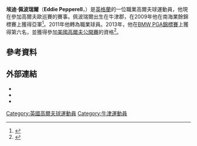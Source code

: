 {{Infobox golfer
| name              = Eddie Pepperell
| image             = Eddie pepperell.JPG
| fullname          = 
| nickname          = 
| birth_date        = {{birth date and age|1991|1|22|df=y}}
| birth_place       = [[牛津郡|牛津郡]]
| death_date        = <!-- {{Death date and age|YYYY|MM|DD|1991|1|22|df=y}} -->
| death_place       = 
| height            = 
| weight            = 
| nationality       = {{ENG}}
| residence         = [[英格蘭|英格蘭]][[泰晤士河畔阿賓頓|泰晤士河畔阿賓頓]]
| spouse            = 
| partner           = 
| children          = 
| college           = 
| yearpro           = 2011
| retired           = <!-- Year retired -->
| tour              = [[歐巡賽|歐巡賽]]
| extour            = [[Challenge_Tour|Challenge Tour]]
| prowins           = 1
| pgawins           = <!-- Number of PGA Tour wins -->
| eurowins          = 
| champwins         = <!-- Number of Champions Tour wins -->
| japwins           = <!-- Number of Japan Golf Tour wins -->
| asiawins          = <!-- Number of Asian Tour wins -->
| sunwins           = <!-- Number of Sunshine Tour wins -->
| auswins           = <!-- Number of PGA Tour of Australasia wins -->
| chalwins          = 1
| otherwins         = 
| majorwins         = <!-- Number of Major Championship wins -->
| masters           = DNP
| usopen            = CUT: 2013
| open              = T49: 2015
| pga               = CUT: 2015
| wghofid           = <!-- World Golf Hall of Fame member ID -->
| wghofyear         = <!-- World Golf Hall of Fame year inducted -->
| award1            = <!-- Achievement or award details -->
| year1             = <!-- Year(s) of achievement or award -->
| awardssection     = <!-- location of awards page or section -->
}}
'''埃迪·佩波瑞爾'''（'''Eddie Pepperell'''，{{bd|1991年|1月22日}}）是[[英格蘭|英格蘭]]的一位職業高爾夫球運動員，他現在參加高爾夫歐巡賽的賽事。佩波瑞爾出生在牛津郡，在2009年他在南海業餘錦標賽上獲得亞軍<ref>{{Cite web |url=http://www.golfinternationalmag.com/index.php?view=article&id=840%3Atom-lewis-wins-british-boys-championship&option=com_content&Itemid=59 |title=Tom Lewis wins British Boys Championship |accessdate=2016-02-28 |archive-date=2015-06-16 |archive-url=https://web.archive.org/web/20150616033755/http://www.golfinternationalmag.com/index.php?view=article&id=840%3Atom-lewis-wins-british-boys-championship&option=com_content&Itemid=59 |dead-url=no }}</ref>。2011年他轉為職業球員。2013年，他在[[BMW_PGA錦標賽|BMW PGA錦標賽]]上獲得第六名，並獲得參加[[美國高爾夫公開賽|美國高爾夫公開賽]]的資格<ref>{{cite web |url=http://www.europeantour.com/europeantour/season=2013/tournamentid=2013044/news/newsid=193887.html |title=Khan leads US Open qualifiers at Walton Heath |publisher=PGA European Tour |date=27 May 2013 |accessdate=27 May 2013 |archive-date=2018-07-15 |archive-url=https://web.archive.org/web/20180715210658/http://www.europeantour.com/europeantour/season=2013/tournamentid=2013044/news/newsid=193887.html |dead-url=no }}</ref>。
==參考資料==
{{reflist}}
==外部連結==
*{{official website|http://www.4sportsgolf.com/player-management/eddie-pepperell/}}
*{{EuroTour player|37841}}
*{{OWGR|15113}}

{{DEFAULTSORT:Pepperell, Eddie}}
[[Category:英國高爾夫球運動員|Category:英國高爾夫球運動員]]
[[Category:牛津運動員|Category:牛津運動員]]